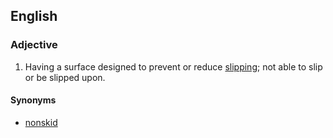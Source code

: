 ==English==
===Adjective===
{{en-adj}}
# Having a surface designed to prevent or reduce [[slip]]ping; not able to slip or be slipped upon.
====Synonyms====
* [[nonskid]]